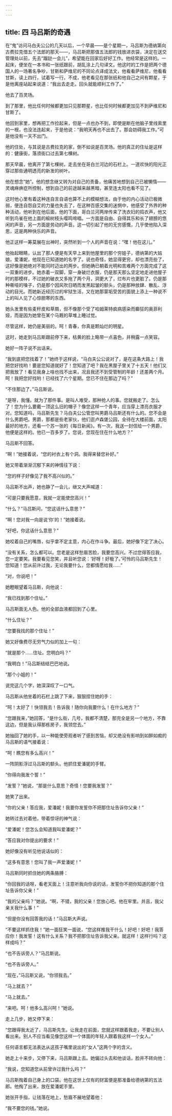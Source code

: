 ```yaml
---
---
---
```

title: 四 马吕斯的奇遇
---




在“鬼”访问马白夫公公的几天以后，一个早晨——是个星期一，马吕斯为德纳第向古费拉克借五个法郎的那天——，马吕斯把那值五法郎的钱放进衣袋，决定在送交管理处以前，先去“蹓跶一会儿”，希望能在回家后好好工作。他经常是这样的。一起床，便坐在一本书和一张纸跟前，胡乱涂上几句译文。他这时的工作是把两个德国人的一场著名争吵，甘斯和萨维尼的不同论点译成法文，他看看萨维尼，他看看甘斯，读上四行，试着写一行，不成，他老看见在那张纸和他自己之间有颗星，于是他离座站起来说道：“我出去走走。回头就能顺利工作了。”

他去了百灵场。

到了那里，他比任何时候都更加只见那颗星，也比任何时候都更加见不到萨维尼和甘斯了。

他回到家里，想再把工作捡起来，但是一点也办不到，即使是断在他脑子里线索里的一根，也没法连起来，于是他说：“我明天再也不出去了。那会妨碍我工作。”可是他没有一天不出门。

他的住处，与其说是古费拉克的家，倒不如说是百灵场。他的真正的住址是这样的：健康街，落须街口过去第七棵树。

那天早晨，他离开了第七棵树，走去坐在哥白兰河边的石栏上。一道欢快的阳光正穿过那些通明透亮的新发的树叶。

他在想念“她”。他的想念继又转为对自己的责备，他痛苦地想到自己已被懒惰——灵魂麻痹症所控制，想到自己的前途越来越黑暗，甚至连太阳也看不见了。

这时他心里有着这种连自言自语也算不上的模糊想法，由于他的内心活动已极微弱，便连自怨自艾的力量也失去了，在这种百感交集的迷惘中，他感受了外界的种种活动，他听到在他后面，他的下面，哥白兰河两岸传来了洗衣妇的捣衣声，他又听到鸟雀在他上面的榆树枝头嘤鸣啼唱。一方面是自由、自得其乐和长了翅膀的悠闲的声音，另一方面是劳动的声音。这一切引起了他的无穷感慨，几乎使他陷入深思，这是两种快乐的声音。

他正这样一筹莫展在出神时，突然听到一个人的声音在说：“嘿！他在这儿。”

他抬起眼睛，认出了那人便是有天早上来到他屋里的那个穷娃子，德纳第的大姑娘，爱潘妮，他现在已知道她的名字了。说也奇怪，她显得更穷，却也漂亮些了，这好像是她绝对不能同时迈出的两步。但她确已朝着光明和苦难两个方面完成了这一双重的进步。她赤着一双脚，穿一身破烂衣服，仍是那天那么坚定地走进他屋子时的那模样，不过她的破衣又多拖了两个月，洞更大了，烂布片也更脏了。仍是那种嘶哑的嗓子，仍是那个因风吹日晒而发黑起皱的额头，仍是那种放肆、散乱、浮动的目光。而她新近经历过的牢狱生活，又在她那蒙垢受苦的面貌上添上一种说不上的叫人见了心惊胆寒的东西。

她头发里有些麦秆皮和草屑，但不像那个受了哈姆莱特疯病感染而癫狂的奥菲利娅，而是因为她曾在某个马厩的草堆上睡过觉。

尽管这样，她仍是美丽的。呵！青春，你真是颗灿烂的明星。

这时，她走到马吕斯跟前停下来，枯黄的脸上略带一点喜色，并稍露一点笑容。

她好一阵子说不出话来。

“我到底把您找着了！”她终于这样说，“马白夫公公说对了，是在这条大路上！我把您好找哟！要是您知道就好了！您知道了吧？我在黑屋子里关了十五天！他们又把我放了！看见我身上啥也找不出来，况且我还不到受管制的年龄！还差两个月。呵！我把您好找哟！已经找了六个星期。您已不住在那边了吗？”

“不住那边了。”马吕斯说。

“是呀，我懂。就为了那件事。是叫人难受，那种抢人的事。您就搬走了。怎么了！您为什么要戴一顶这么旧的帽子？像您这样一个青年，应当穿上漂亮衣服才对。您知道吗，马吕斯先生？马白夫公公管您叫男爵马吕斯还有什么的。您不会是什么男爵吧。男爵，那都是些老家伙，他们逛卢森堡公园，全待在大楼前面，太阳最好的地方，还看一个苏一张的《每日新闻》。有一次，我送一封信给一个男爵，他便是这样的。他已一百多岁了。您说，您现在住在什么地方？”

马吕斯不回答。

“啊！”她接着说，“您的衬衣上有个洞。我得来替您补好。”

她又带着渐渐沉郁下来的神情往下说：

“您的样子好像见了我不高兴似的。”

马吕斯不出声，她也静了一会儿，继又大声喊道：

“可是只要我愿意，我就一定能使您高兴！”

“什么？”马吕斯问，“您这话什么意思？”

“啊！您对我一向是说‘你’的！”她接着说。

“好吧，你这话什么意思？”

她咬着自己的嘴唇，似乎拿不定主意，内心在作斗争。最后，她好像下定了决心。

“没有关系，怎么都可以。您老是这样愁眉苦脸，我要您高兴。不过您得答应我，您一定要笑。我要看见您笑，并且听您说：‘好呀！好极了。’可怜的马吕斯先生！您知道！您从前许过我，无论我要什么，您都情愿给我……”

“对，你说吧！”

她瞪眼望着马吕斯，向他说：

“我已找到那个住址。”

马吕斯面无人色。他的全部血液都回到了心里。

“什么住址？”

“您要我找的那个住址！”

她又好像费尽无穷气力似的加上一句：

“就是那个……住址。您明白吗？”

“我明白！”马吕斯结结巴巴地说。

“那个小姐的！”

说完这几个字，她深深叹了一口气。

马吕斯从他坐着的石栏上跳了下来，狠狠捏住她的手：

“呵！太好了！快领我去！告诉我！随你向我要什么！在什么地方？”

“您跟我来，”她回答，“是什么街，几号，我都不清楚，那完全是另一个地方，不靠这边，但是我认得那栋房子，我领您去。”

她抽回了她的手，以一种能使旁观者听了感到苦恼，却又绝没有影响到如醉如痴的马吕斯的语气接着说：

“呵！瞧您有多么高兴！”

一阵阴影浮过马吕斯的额头。他抓住爱潘妮的手臂。

“你得向我发个誓！”

“发誓？”她说，“那是什么意思？奇怪！您要我发誓？”

她笑了出来。

“你的父亲！答应我，爱潘妮！我要你发誓你不把那住址告诉你父亲！”

她转过去对着他，带着惊讶的神气说：

“爱潘妮！您怎么会知道我叫爱潘妮？”

“答应我对你提出的要求！”

她好像没有听见他说话似的：

“这多有意思！您叫了我一声爱潘妮！”

马吕斯同时抓住她的两条胳膊：

“你回我的话呀，看老天面上！注意听我向你说的话，发誓你不把你知道的那个住址告诉你父亲！”

“我的父亲吗？”她说。“啊，不错，我的父亲！您放心吧。他在牢里。并且，我父亲关我什么事！”

“但是你没有回答我的话！”马吕斯大声说。

“不要这样抓住我！”她一面狂笑一面说，“您这样推我干什么！好吧！好吧！我答应你！我发誓！这有什么关系？我不把那住址告诉我父亲。就这样！这样行吗？这样成吗？”

“也不告诉旁人？”马吕斯说。

“也不告诉旁人。”

“现在，”马吕斯又说，“你领我去。”

“马上就去？”

“马上就去。”

“来吧。呵！他多么高兴呵！”她说。

走上几步，她又停下来：

“您跟得我太近了，马吕斯先生。让我走在前面，您就这样跟着我走，不要让别人看出来。别人不应当看见像您这样一个体面的年轻人跟着我这样一个女人。”

任何语言都无法表达从这孩子嘴里说出的“女人”这两个字的含义。

她走上十来步，又停下来，马吕斯跟上去。她偏过头去和他谈话，脸并不转向他：

“我说，您知道您从前曾许过我什么吗？”

马吕斯掏着自己身上的口袋。他在这世上仅有的财富便是那准备给德纳第的五法郎。他掏了出来，放在爱潘妮手里。

她张开手指，让钱落在地上，愁眉不展地望着他：

“我不要您的钱。”她说。